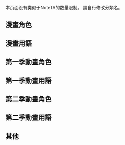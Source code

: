 {{CGroupH|name=黑執事|desc=黑執事}}<noinclude>[[Category:ACG公共轉換組模板|{{SUBPAGENAME}}]]

本页面没有类似于NoteTA的数量限制。
請自行修改分類名。

== 漫畫角色 ==
</noinclude>
{{CItem|zh-cn:赛巴斯钦; zh-tw:賽巴斯欽; zh-hk:錫巴斯查恩; |desc=default|original=}}
{{CItem|zh-cn:赛巴斯酱; zh-tw:賽巴斯小子; zh-hk:小錫巴斯; |desc=default|original=}}
{{CItem|zh-cn:米加艾里斯; zh-tw:米卡艾利斯; zh-hk:米加艾里斯; |desc=default|original=}}
{{CItem|zh-cn:夏尔; zh-tw:謝爾; zh-hk:西雅爾; |desc=default|original=}}
{{CItem|zh-cn:凡多姆海伍; zh-tw:凡多姆海伍; zh-hk:法多姆凱貝; |desc=default|original=}}
{{CItem|zh-cn:凡多姆; zh-tw:凡多姆; zh-hk:法多姆; |desc=default|original=}}
{{CItem|zh-cn:美玲; zh-tw:梅琳; zh-hk:美鈴; |desc=default|original=}}
{{CItem|zh-cn:费尼安; zh-tw:菲尼安; zh-hk:費尼安; |desc=default|original=}}
{{CItem|zh-cn:拜尔特; zh-tw:巴爾德; zh-hk:拜爾特箂爾; |desc=default|original=}}
{{CItem|zh-cn:瑞秋; zh-tw:瑞秋; zh-hk:瑞吉兒; |desc=default|original=}}
{{CItem|zh-cn:文森特; zh-tw:文森; zh-hk:文生; |desc=default|original=}}
{{CItem|zh-cn:米多福特; zh-tw:米多福特; zh-hk:密德福特; |desc=default|original=}}
{{CItem|zh-cn:伊丽莎白; zh-tw:伊莉莎白; zh-hk:伊麗莎白; |desc=default|original=}}
{{CItem|zh-cn:丽莎; zh-tw:莉西; zh-hk:麗莎; |desc=default|original=}}
{{CItem|zh-cn:拜尼特; zh-tw:巴奈特; zh-hk:拜尼特; |desc=default|original=}}
{{CItem|zh-cn:安洁莉娜; zh-tw:安潔莉娜; zh-hk:安祖蓮娜; |desc=default|original=}}
{{CItem|zh-cn:达雷斯; zh-tw:達雷斯; zh-hk:戴尼斯; |desc=default|original=}}
{{CItem|zh-tw:紅夫人; zh-hk:紅女士; |desc=default|original=}}
{{CItem|zh-cn:格雷尔; zh-tw:格雷爾; zh-hk:葛里爾; |desc=default|original=}}
{{CItem|zh-tw:沙多克里夫; zh-hk:薩多古里夫; |desc=default|original=}}
{{CItem|zh-tw:史皮爾斯; zh-hk:史畢艾茲; |desc=default|original=}}
{{CItem|zh-tw:羅納德; zh-hk:朗奴; |desc=default|original=}}
{{CItem|zh-tw:諾克斯; zh-hk:諾克斯; |desc=default|original=}}
{{CItem|zh-cn:葬仪屋; zh-tw:葬儀社; zh-hk:殯儀屋; |desc=default|original=}}
{{CItem|zh-tw:索馬; zh-hk:索瑪; |desc=default|original=}}
{{CItem|zh-tw:阿斯曼加達爾; zh-hk:艾斯曼加達魯; |desc=default|original=}}
{{CItem|zh-tw:阿格尼; zh-hk:亞格尼; |desc=default|original=}}
{{CItem|zh-tw:巴拉蒙; zh-hk:婆羅門; |desc=default|original=}}
{{CItem|zh-tw:阿爾夏多; zh-hk:亞爾薩德; |desc=default|original=}}
{{CItem|zh-tw:班卡爾藩國; zh-hk:孟加拉藩王國; |desc=default|original=}}
{{CItem|zh-tw:米娜; zh-hk:美娜; |desc=default|original=}}
{{CItem|zh-tw:阿雷斯特; zh-hk:艾里斯特; |desc=default|original=}}
{{CItem|zh-tw:錢帕; zh-hk:森巴; |desc=default|original=}}
{{CItem|zh-tw:多爾伊特; zh-hk:德諾依多; |desc=default|original=}}
{{CItem|zh-tw:諾亞方舟; zh-hk:挪亞方舟; |desc=default|original=}}
{{CItem|zh-tw:凱爾文; zh-hk:凱爾文; |desc=default|original=}}
{{CItem|zh-tw:JOKER; zh-hk:JOKER; |desc=default|original=}}
{{CItem|zh-tw:BEAST; zh-hk:畢絲蒂; |desc=default|original=}}
{{CItem|zh-tw:DAGGER; zh-hk:戴加; |desc=default|original=}}
{{CItem|zh-cn:SNAKE; zh-tw:蛇男SNAKE; zh-hk:史尼克; |desc=default|original=}}
{{CItem|zh-tw:彼得; zh-hk:彼德; |desc=default|original=}}
{{CItem|zh-tw:DOLL; zh-hk:多爾; |desc=default|original=}}
{{CItem|zh-tw:JUMBO; zh-hk:珍寶; |desc=default|original=}}
{{CItem|zh-tw:SMILE; zh-hk:斯邁爾; |desc=default|original=}}
{{CItem|zh-tw:BLACK; zh-hk:白蘭克; |desc=default|original=}}
{{CItem|zh-tw:哈洛德; zh-hk:哈羅德; |desc=default|original=}}
{{CItem|zh-tw:威斯特; zh-hk:衛斯特; |desc=default|original=}}
{{CItem|zh-tw:傑布; zh-hk:扎普; |desc=default|original=}}
{{CItem|zh-tw:暴坊伯爵; zh-hk:暴力伯爵; |desc=default|original=}}
{{CItem|zh-cn:蓝道; zh-tw:藍道; zh-hk:蘭度爾; |desc=default|original=}}
{{CItem|zh-tw:弗瑞德; zh-hk:佛雷特; |desc=default|original=}}
{{CItem|zh-tw:阿巴萊; zh-hk:阿伯萊恩; |desc=default|original=}}
{{CItem|zh-cn:札萊密; zh-hk:札箂密; zh-tw:札萊密;|desc=default|original=}}<noinclude>

== 漫畫用語 ==
</noinclude>
{{CItem|zh-tw:死神鐮刀; zh-hk:死神之鐮; |desc=default|original=}}
{{CItem|zh-tw:遵命，我的主人; zh-hk:遵命，我的主人; |desc=default|original=}}
{{CItem|zh-tw:女王; zh-hk:女皇; |desc=default|original=}}
{{CItem|zh-tw:王立倫敦醫院; zh-hk:皇家倫敦醫院; |desc=default|original=}}
{{CItem|zh-tw:回收科; zh-hk:回收部; |desc=default|original=}}
{{CItem|zh-cn:威士頓; zh-hk:威斯頓; zh-tw:威士頓|desc=default|original=}}
{{CItem|zh-tw:那名執事…; zh-hk:那位執事，; |desc=default|original=}}<noinclude>

== 第一季動畫角色 ==
</noinclude>
{{CItem|zh-tw:寶拉; zh-hk:波娜; |desc=default|original=}}
{{CItem|zh-tw:普魯托; zh-hk:布魯圖; |desc=default|original=}}
{{CItem|zh-tw:安潔拉; zh-hk:安琪拉; |desc=default|original=}}
{{CItem|zh-tw:布朗; zh-hk:布朗; |desc=default|original=}}
{{CItem|zh-tw:亨利; zh-hk:亨利; |desc=default|original=}}
{{CItem|zh-tw:巴利摩; zh-hk:巴里摩亞; |desc=default|original=}}
{{CItem|zh-tw:亞修; zh-hk:亞瑟·蘭達斯; |desc=default|original=}}
{{CItem|zh-tw:西蒙絲; zh-hk:詩夢慈; |desc=default|original=}}
{{CItem|zh-tw:多羅塞爾; zh-hk:桃洛修; |desc=default|original=}}
{{CItem|zh-tw:凱因茲; zh-hk:凱因斯; |desc=default|original=}}
{{CItem|zh-tw:曼德雷; zh-hk:曼德勒; |desc=default|original=}}<noinclude>

== 第一季動畫用語 ==
</noinclude>
{{CItem|zh-tw:漢茲沃斯; zh-hk:鴻斯禾富; |desc=default|original=}}<noinclude>

== 第二季動畫角色 ==
</noinclude>
{{CItem|zh-cn:亞洛斯; zh-tw:亞洛斯; zh-hk:雅萊仕; |desc=default|original=}}
{{CItem|zh-cn:特兰西; zh-tw:特蘭西; zh-hk:查麟趾; |desc=default|original=}}
{{CItem|zh-cn:克劳德; zh-tw:克勞德; zh-hk:古浪淘; |desc=default|original=}}
{{CItem|zh-cn:弗斯达斯; zh-tw:弗史塔斯; zh-hk:浮士德; |desc=default|original=}}
{{CItem|zh-tw:漢娜; zh-hk:杏娜; |desc=default|original=}}
{{CItem|zh-tw:安娜費羅斯; zh-hk:安楠翡綠; |desc=default|original=}}
{{CItem|zh-tw:湯普森; zh-hk:唐步信; |desc=default|original=}}
{{CItem|zh-tw:汀柏; zh-hk:添柏; |desc=default|original=}}
{{CItem|zh-tw:坎特伯里; zh-hk:耿達培; |desc=default|original=}}
{{CItem|zh-tw:艾諾; zh-hk:亞諾; |desc=default|original=}}
{{CItem|zh-tw:吉姆; zh-hk:瞻明; |desc=default|original=}}
{{CItem|zh-tw:麥肯; zh-hk:馬健; |desc=default|original=}}
{{CItem|zh:盧卡; zh-tw:路卡; zh-hk:瑠嘉; |desc=default|original=}}<noinclude>

== 第二季動畫用語 ==
</noinclude>
{{CItem|zh-cn:夏尔的奇幻仙境; zh-tw:謝爾的奇幻仙境; zh-hk:西雅爾夢遊仙境; |desc=default|original=}}<noinclude>

== 其他 ==
</noinclude>
<noinclude>

<!--以下请自行添加／以下請自行添加-->
<!--
{{CItem|zh-hant:; zh-tw:; zh-hk:; zh-hans:;|desc=default|original=}}
{{CItem|zh-hant:; zh-tw:; zh-hk:; zh-hans:;|desc=default|original=}}
{{CItem|zh-hant:; zh-tw:; zh-hk:; zh-hans:;|desc=default|original=}}
{{CItem|zh-hant:; zh-tw:; zh-hk:; zh-hans:;|desc=default|original=}}
{{CItem|zh-hant:; zh-tw:; zh-hk:; zh-hans:;|desc=default|original=}}
{{CItem|zh-hant:; zh-tw:; zh-hk:; zh-hans:;|desc=default|original=}}
{{CItem|zh-hant:; zh-tw:; zh-hk:; zh-hans:;|desc=default|original=}}
{{CItem|zh-hant:; zh-tw:; zh-hk:; zh-hans:;|desc=default|original=}}
{{CItem|zh-hant:; zh-tw:; zh-hk:; zh-hans:;|desc=default|original=}}
{{CItem|zh-hant:; zh-tw:; zh-hk:; zh-hans:;|desc=default|original=}}
{{CItem|zh-hant:; zh-tw:; zh-hk:; zh-hans:;|desc=default|original=}}
{{CItem|zh-hant:; zh-tw:; zh-hk:; zh-hans:;|desc=default|original=}}
{{CItem|zh-hant:; zh-tw:; zh-hk:; zh-hans:;|desc=default|original=}}
{{CItem|zh-hant:; zh-tw:; zh-hk:; zh-hans:;|desc=default|original=}}
{{CItem|zh-hant:; zh-tw:; zh-hk:; zh-hans:;|desc=default|original=}}
{{CItem|zh-hant:; zh-tw:; zh-hk:; zh-hans:;|desc=default|original=}}
{{CItem|zh-hant:; zh-tw:; zh-hk:; zh-hans:;|desc=default|original=}}
{{CItem|zh-hant:; zh-tw:; zh-hk:; zh-hans:;|desc=default|original=}}
{{CItem|zh-hant:; zh-tw:; zh-hk:; zh-hans:;|desc=default|original=}}
{{CItem|zh-hant:; zh-tw:; zh-hk:; zh-hans:;|desc=default|original=}}
{{CItem|zh-hant:; zh-tw:; zh-hk:; zh-hans:;|desc=default|original=}}
{{CItem|zh-hant:; zh-tw:; zh-hk:; zh-hans:;|desc=default|original=}}
{{CItem|zh-hant:; zh-tw:; zh-hk:; zh-hans:;|desc=default|original=}}
{{CItem|zh-hant:; zh-tw:; zh-hk:; zh-hans:;|desc=default|original=}}
{{CItem|zh-hant:; zh-tw:; zh-hk:; zh-hans:;|desc=default|original=}}
{{CItem|zh-hant:; zh-tw:; zh-hk:; zh-hans:;|desc=default|original=}}
{{CItem|zh-hant:; zh-tw:; zh-hk:; zh-hans:;|desc=default|original=}}
{{CItem|zh-hant:; zh-tw:; zh-hk:; zh-hans:;|desc=default|original=}}
{{CItem|zh-hant:; zh-tw:; zh-hk:; zh-hans:;|desc=default|original=}}
{{CItem|zh-hant:; zh-tw:; zh-hk:; zh-hans:;|desc=default|original=}}
{{CItem|zh-hant:; zh-tw:; zh-hk:; zh-hans:;|desc=default|original=}}-->
</noinclude>{{CGroupF}}
